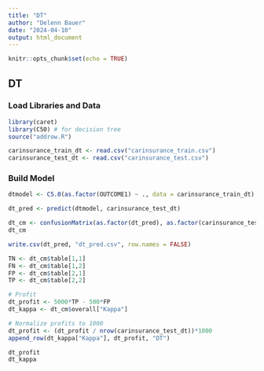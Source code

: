 ---
title: "DT"
author: "Delenn Bauer"
date: "2024-04-10"
output: html_document
---

```{r setup, include=FALSE}
knitr::opts_chunk$set(echo = TRUE)
```

## DT

### Load Libraries and Data

```{r}
library(caret)
library(C50) # for decision tree
source("addrow.R")

carinsurance_train_dt <- read.csv("carinsurance_train.csv")
carinsurance_test_dt <- read.csv("carinsurance_test.csv")

```

### Build Model

```{r, cache=TRUE}
dtmodel <- C5.0(as.factor(OUTCOME1) ~ ., data = carinsurance_train_dt)
```

```{r, cache=TRUE}
dt_pred <- predict(dtmodel, carinsurance_test_dt)
```

```{r, cache=TRUE}
dt_cm <- confusionMatrix(as.factor(dt_pred), as.factor(carinsurance_test_dt$OUTCOME1), positive = "1")
dt_cm

write.csv(dt_pred, "dt_pred.csv", row.names = FALSE)
```


```{r, cache=TRUE}
TN <- dt_cm$table[1,1]
FN <- dt_cm$table[1,2]
FP <- dt_cm$table[2,1]
TP <- dt_cm$table[2,2]

# Profit
dt_profit <- 5000*TP - 500*FP
dt_kappa <- dt_cm$overall["Kappa"]

# Normalize profits to 1000
dt_profit <- (dt_profit / nrow(carinsurance_test_dt))*1000
append_row(dt_kappa["Kappa"], dt_profit, "DT")

dt_profit
dt_kappa
```
